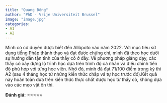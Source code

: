 ```yaml
---
title: "Quang Đông"
author: "PhD - Vrije Universiteit Brussel"
image: "image.jpg"
categories:
- A1
- A2
---
```


Mình có cơ duyên được biết đến Allôpoto vào năm 2022. Với mục tiêu sử dụng tiếng Pháp thành thạo và đạt được chứng chỉ, mình đã theo học dưới sự hướng dẫn tận tình của thầy cô ở đây. Về phương pháp giảng dạy, các thầy cô xây dựng lộ trình học dựa trên trình độ cá nhân và điều chỉnh tiến độ phù hợp với từng học viên. Nhờ đó, mình đã đạt 71/100 điểm trong kỳ thi A2 (sau 4 tháng học từ những kiến thức chắp vá tự học trước đó).Kết quả này hoàn toàn dựa trên kiến thức thực chất được học từ thầy cô, không dựa vào các mẹo vặt ôn thi.

**Đánh giá:** ⭐⭐⭐⭐⭐
